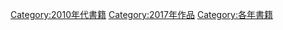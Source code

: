 [[Category:2010年代書籍|Category:2010年代書籍]]
[[Category:2017年作品|Category:2017年作品]]
[[Category:各年書籍|Category:各年書籍]]